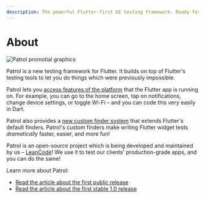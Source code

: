 ```yaml
---
description: The powerful Flutter-first UI testing framework. Ready for action!
---
```


# About

![Patrol promotial graphics][promo_graphics]

Patrol is a new testing framework for Flutter. It builds on top of Flutter's
testing tools to let you do things which were previously impossible.

Patrol lets you [access features of the platform][native] that the Flutter app
is running on. For example, you can go to the home screen, tap on notifications,
change device settings, or toggle Wi-Fi – and you can code this very easily in
Dart.

Patrol also provides a [new custom finder system][finders] that extends
Flutter's default finders. Patrol's custom finders make writing Flutter widget
tests _dramatically_ faster, easier, and more fun!

Patrol is an open-source project which is being developed and maintained by us –
[LeanCode][leancode]! We use it to test our clients' production-grade apps, and
you can do the same!

Learn more about Patrol:

- [Read the article about the first public release][article_0x]
- [Read the article about the first stable 1.0 release][article_1x]

[leancode]: https://leancode.co
[native]: /native/overview
[finders]: /finders/overview
[article_0x]: https://leancode.co/blog/patrol-flutter-first-ui-testing-framework
[article_1x]: https://leancode.co/blog/patrol-1-0-powerful-flutter-ui-testing-framework
[promo_graphics]: /assets/promo.png
